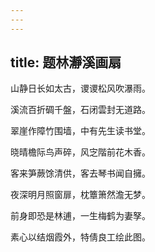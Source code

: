 ```yaml
---
---
---
```

title: 题林瀞溪画扇
---



山静日长如太古，谡谡松风吹瀑雨。

溪流百折碉千盤，石闭雲封无道路。

翠崖作障竹围墙，中有先生读书堂。

晓晴檐际鸟声碎，风㝎階前花木香。

客来笋蕨馀清供，客去琴书闻自擁。

夜深明月照窗扉，枕簟箫然澹无梦。

前身即恐是林逋，一生梅鹤为妻孥。

素心以结烟霞外，特倩良工绘此图。